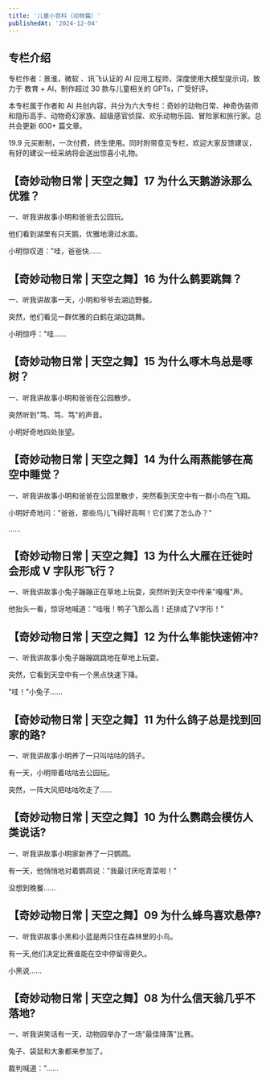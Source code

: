 ```yaml
---
title: '儿童小百科（动物篇）'
publishedAt: '2024-12-04'
---
```


## 专栏介绍

专栏作者：景淮，微软 、讯飞认证的 AI 应用工程师，深度使用大模型提示词，致力于 教育 + AI，制作超过 30 款与儿童相关的 GPTs，广受好评。  
  
本专栏属于作者和 AI 共创内容，共分为六大专栏：奇妙的动物日常、神奇伪装师和隐形高手、动物奇幻家族、超级感官侦探、欢乐动物乐园、冒险家和旅行家。总共会更新 600+ 篇文章。  
  
19.9 元买断制，一次付费，终生使用。同时附带意见专栏，欢迎大家反馈建议，有好的建议一经采纳将会送出惊喜小礼物。

## 【奇妙动物日常 | 天空之舞】17 为什么天鹅游泳那么优雅？
一、听我讲故事小明和爸爸去公园玩。

他们看到湖里有只天鹅，优雅地滑过水面。

小明惊叹道："哇，爸爸快......

## 【奇妙动物日常 | 天空之舞】16 为什么鹤要跳舞？
一、听我讲故事一天，小明和爷爷去湖边野餐。

突然，他们看见一群优雅的白鹤在湖边跳舞。

小明惊呼："哇......

## 【奇妙动物日常 | 天空之舞】15 为什么啄木鸟总是啄树？
一、听我讲故事小明和爸爸在公园散步。

突然听到"笃、笃、笃"的声音。

小明好奇地四处张望。

## 【奇妙动物日常 | 天空之舞】14 为什么雨燕能够在高空中睡觉？
一、听我讲故事小明和爸爸在公园里散步，突然看到天空中有一群小鸟在飞翔。

小明好奇地问："爸爸，那些鸟儿飞得好高啊！它们累了怎么办？"

......

## 【奇妙动物日常 | 天空之舞】13 为什么大雁在迁徙时会形成 V 字队形飞行？
一、听我讲故事小兔子蹦蹦正在草地上玩耍，突然听到天空中传来"嘎嘎"声。

他抬头一看，惊讶地喊道："哇哦！鸭子飞那么高！还排成了V字形！"

## 【奇妙动物日常 | 天空之舞】12 为什么隼能快速俯冲?
一、听我讲故事小兔子蹦蹦跳跳地在草地上玩耍。

突然，它看到天空中有一个黑点快速下降。

"哇！"小兔子......

## 【奇妙动物日常 | 天空之舞】11 为什么鸽子总是找到回家的路?
一、听我讲故事小明养了一只叫咕咕的鸽子。

有一天，小明带着咕咕去公园玩。

突然，一阵大风把咕咕吹走了......

## 【奇妙动物日常 | 天空之舞】10 为什么鹦鹉会模仿人类说话?
一、听我讲故事小明家新养了一只鹦鹉。

有一天，他悄悄地对着鹦鹉说："我最讨厌吃青菜啦！"

没想到晚餐......

## 【奇妙动物日常 | 天空之舞】09 为什么蜂鸟喜欢悬停?
一、听我讲故事小黑和小蓝是两只住在森林里的小鸟。

有一天,他们决定比赛谁能在空中停留得更久。

小黑说......

## 【奇妙动物日常 | 天空之舞】08 为什么信天翁几乎不落地?
一、听我讲笑话有一天，动物园举办了一场"最佳降落"比赛。

兔子、袋鼠和大象都来参加了。

裁判喊道："......

